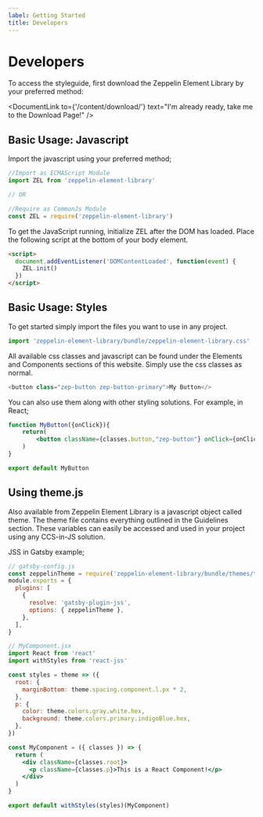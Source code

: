 ```yaml
---
label: Getting Started
title: Developers
---
```



# Developers

To access the styleguide, first download the Zeppelin Element Library by your preferred method:

<DocumentLink
  to={'/content/download/'}
  text="I'm already ready, take me to the Download Page!"
/>

## Basic Usage: Javascript

Import the javascript using your preferred method;

```js
//Import as ECMAScript Module
import ZEL from 'zeppelin-element-library'

// OR

//Require as CommonJs Module
const ZEL = require('zeppelin-element-library')
```

To get the JavaScript running, initialize ZEL after the DOM has loaded. Place the following script at the bottom of your body element.

```html
<script>
  document.addEventListener('DOMContentLoaded', function(event) {
    ZEL.init()
  })
</script>
```

## Basic Usage: Styles

To get started simply import the files you want to use in any project.

```js
import 'zeppelin-element-library/bundle/zeppelin-element-library.css'
```

All available css classes and javascript can be found under the Elements and Components sections of this website.
Simply use the css classes as normal.

```js
<button class="zep-button zep-button-primary">My Button</>
```

You can also use them along with other styling solutions. For example, in React;

```jsx
function MyButton({onClick}){
    return(
        <button className={classes.button,"zep-button"} onClick={onClick}>React Button</>
    )
}

export default MyButton
```

## Using theme.js

Also available from Zeppelin Element Library is a javascript object called theme. The theme file contains
everything outlined in the Guidelines section. These variables can easily be accessed and used in your project using any CCS-in-JS solution.

JSS in Gatsby example;

```jsx
// gatsby-config.js
const zeppelinTheme = require('zeppelin-element-library/bundle/themes/theme.json')
module.exports = {
  plugins: [
    {
      resolve: 'gatsby-plugin-jss',
      options: { zeppelinTheme },
    },
  ],
}

// MyComponent.jsx
import React from 'react'
import withStyles from 'react-jss'

const styles = theme => ({
  root: {
    marginBottom: theme.spacing.component.l.px * 2,
  },
  p: {
    color: theme.colors.gray.white.hex,
    background: theme.colors.primary.indigoBlue.hex,
  },
})

const MyComponent = ({ classes }) => {
  return (
    <div className={classes.root}>
      <p className={classes.p}>This is a React Component!</p>
    </div>
  )
}

export default withStyles(styles)(MyComponent)
```
